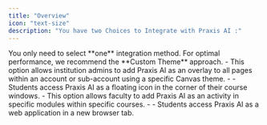 ```yaml
---
title: "Overview"
icon: "text-size"
description: "You have two Choices to Integrate with Praxis AI :"
---
```



<Tip>
  You only need to select **one** integration method. For optimal performance, we recommend the **Custom Theme** approach.
</Tip>

<CardGroup cols={2}>
  <Card title="Custom Theme" icon="palette" href="https://docs.praxis-ai.com/integrations/canvas/theme">
    - This option allows institution admins to add Praxis AI as an overlay to all pages within an account or sub-account using a specific Canvas theme.
    - 
    - Students access Praxis AI as a floating icon in the corner of their course windows.
  </Card>
  <Card title="LTI 1.3 Activity" icon="link" href="https://docs.praxis-ai.com/integrations/canvas/lti-1-3">
    - This option allows faculty to add Praxis AI as an activity in specific modules within specific courses.
    - 
    - Students access Praxis AI as a web application in a new browser tab.
  </Card>
</CardGroup>